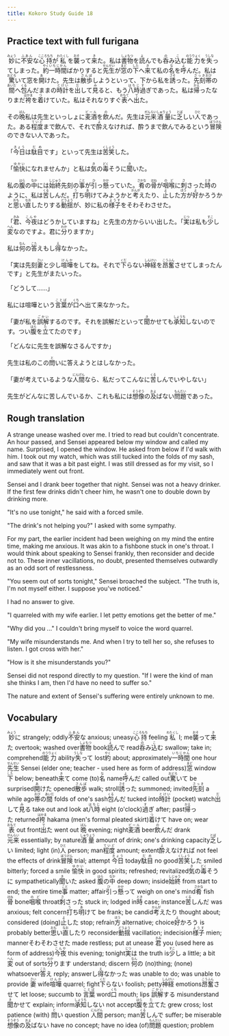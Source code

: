 ```yaml
---
title: Kokoro Study Guide 18
---
```


## Practice text with full furigana

<p>
<ruby><rb>妙</rb><rt>みょう</rt></ruby>に<ruby><rb>不安</rb><rt>ふあん</rt></ruby>な<ruby><rb>心持</rb><rt>こころもち</rt></ruby>が<ruby><rb>私</rb><rt>わたくし</rt></ruby>を<ruby><rb>襲</rb><rt>おそ</rt></ruby>って<ruby><rb>来</rb><rt>き</rt></ruby>た。私は<ruby><rb>書物</rb><rt>しょもつ</rt></ruby>を<ruby><rb>読</rb><rt>よ</rt></ruby>んでも<ruby><rb>呑</rb><rt>の</rt></ruby>み<ruby><rb>込</rb><rt>こ</rt></ruby>む<ruby><rb>能力</rb><rt>のうりょく</rt></ruby>を<ruby><rb>失</rb><rt>うしな</rt></ruby>ってしまった。<ruby><rb>約</rb><rt>やく</rt></ruby><ruby><rb>一時間</rb><rt>いちじかん</rt></ruby>ばかりすると<ruby><rb>先生</rb><rt>せんせい</rt></ruby>が<ruby><rb>窓</rb><rt>まど</rt></ruby>の<ruby><rb>下</rb><rt>した</rt></ruby>へ<ruby><rb>来</rb><rt>き</rt></ruby>て私の<ruby><rb>名</rb><rt>な</rt></ruby>を<ruby><rb>呼</rb><rt>よ</rt></ruby>んだ。私は<ruby><rb>驚</rb><rt>おどろ</rt></ruby>いて窓を<ruby><rb>開</rb><rt>あ</rt></ruby>けた。先生は<ruby><rb>散歩</rb><rt>さんぽ</rt></ruby>しようといって、下から私を<ruby><rb>誘</rb><rt>さそ</rt></ruby>った。<ruby><rb>先刻</rb><rt>さっき</rt></ruby><ruby><rb>帯</rb><rt>おび</rt></ruby>の<ruby><rb>間</rb><rt>あいだ</rt></ruby>へ<ruby><rb>包</rb><rt>くる</rt></ruby>んだままの<ruby><rb>時計</rb><rt>とけい</rt></ruby>を<ruby><rb>出</rb><rt>だ</rt></ruby>して<ruby><rb>見</rb><rt>み</rt></ruby>ると、もう<ruby><rb>八時</rb><rt>はちじ</rt></ruby><ruby><rb>過</rb><rt>す</rt></ruby>ぎであった。私は<ruby><rb>帰</rb><rt>かえ</rt></ruby>ったなりまだ<ruby><rb>袴</rb><rt>はかま</rt></ruby>を<ruby><rb>着</rb><rt>つ</rt></ruby>けていた。私はそれなりすぐ<ruby><rb>表</rb><rt>おもて</rt></ruby>へ<ruby><rb>出</rb><rt>で</rt></ruby>た。
</p>

<p>
その<ruby><rb>晩</rb><rt>ばん</rt></ruby>私は先生といっしょに<ruby><rb>麦酒</rb><rt>ビール</rt></ruby>を<ruby><rb>飲</rb><rt>の</rt></ruby>んだ。先生は<ruby><rb>元来</rb><rt>がんらい</rt></ruby><ruby><rb>酒量</rb><rt>しゅりょう</rt></ruby>に<ruby><rb>乏</rb><rt>とぼ</rt></ruby>しい<ruby><rb>人</rb><rt>ひと</rt></ruby>であった。ある<ruby><rb>程度</rb><rt>ていど</rt></ruby>まで飲んで、それで<ruby><rb>酔</rb><rt>よ</rt></ruby>えなければ、酔うまで飲んでみるという<ruby><rb>冒険</rb><rt>ぼうけん</rt></ruby>のできない人であった。
</p>

<p>
「<ruby><rb>今日</rb><rt>きょう</rt></ruby>は<ruby><rb>駄目</rb><rt>だめ</rt></ruby>です」といって先生は<ruby><rb>苦笑</rb><rt>くしょう</rt></ruby>した。
</p>

<p>
「<ruby><rb>愉快</rb><rt>ゆかい</rt></ruby>になれませんか」と私は<ruby><rb>気</rb><rt>き</rt></ruby>の<ruby><rb>毒</rb><rt>どく</rt></ruby>そうに<ruby><rb>聞</rb><rt>き</rt></ruby>いた。
</p>

<p>
私の<ruby><rb>腹</rb><rt>はら</rt></ruby>の<ruby><rb>中</rb><rt>なか</rt></ruby>には<ruby><rb>始終</rb><rt>しじゅう</rt></ruby>先刻の<ruby><rb>事</rb><rt>こと</rt></ruby>が<ruby><rb>引</rb><rt>ひ</rt></ruby>っ<ruby><rb>懸</rb><rt>かか</rt></ruby>っていた。<ruby><rb>肴</rb><rt>さかな</rt></ruby>の<ruby><rb>骨</rb><rt>ほね</rt></ruby>が<ruby><rb>咽喉</rb><rt>のど</rt></ruby>に<ruby><rb>刺</rb><rt>さ</rt></ruby>さった<ruby><rb>時</rb><rt>とき</rt></ruby>のように、私は<ruby><rb>苦</rb><rt>くる</rt></ruby>しんだ。<ruby><rb>打</rb><rt>う</rt></ruby>ち<ruby><rb>明</rb><rt>あ</rt></ruby>けてみようかと<ruby><rb>考</rb><rt>かんが</rt></ruby>えたり、<ruby><rb>止</rb><rt>よ</rt></ruby>した<ruby><rb>方</rb><rt>ほう</rt></ruby>が<ruby><rb>好</rb><rt>よ</rt></ruby>かろうかと<ruby><rb>思</rb><rt>おも</rt></ruby>い<ruby><rb>直</rb><rt>なお</rt></ruby>したりする<ruby><rb>動揺</rb><rt>どうよう</rt></ruby>が、妙に私の<ruby><rb>様子</rb><rt>ようす</rt></ruby>をそわそわさせた。
</p>

<p>
「<ruby><rb>君</rb><rt>きみ</rt></ruby>、<ruby><rb>今夜</rb><rt>こんや</rt></ruby>はどうかしていますね」と先生の方からいい出した。「<ruby><rb>実</rb><rt>じつ</rt></ruby>は私も<ruby><rb>少</rb><rt>すこ</rt></ruby>し<ruby><rb>変</rb><rt>へん</rt></ruby>なのですよ。君に<ruby><rb>分</rb><rt>わか</rt></ruby>りますか」
</p>

<p>
私は<ruby><rb>何</rb><rt>なん</rt></ruby>の<ruby><rb>答</rb><rt>こた</rt></ruby>えもし<ruby><rb>得</rb><rt>え</rt></ruby>なかった。
</p>

<p>
「実は先刻<ruby><rb>妻</rb><rt>さい</rt></ruby>と少し<ruby><rb>喧嘩</rb><rt>けんか</rt></ruby>をしてね。それで<ruby><rb>下</rb><rt>くだ</rt></ruby>らない<ruby><rb>神経</rb><rt>しんけい</rt></ruby>を<ruby><rb>昂奮</rb><rt>こうふん</rt></ruby>させてしまったんです」と先生がまたいった。
</p>

<p>「どうして……」</p>
<p>
私には喧嘩という<ruby><rb>言葉</rb><rt>ことば</rt></ruby>が<ruby><rb>口</rb><rt>くち</rt></ruby>へ出て来なかった。
</p>

<p>
「妻が私を<ruby><rb>誤解</rb><rt>ごかい</rt></ruby>するのです。それを誤解だといって<ruby><rb>聞</rb><rt>き</rt></ruby>かせても<ruby><rb>承知</rb><rt>しょうち</rt></ruby>しないのです。つい<ruby><rb>腹</rb><rt>はら</rt></ruby>を<ruby><rb>立</rb><rt>た</rt></ruby>てたのです」
</p>

<p>「どんなに先生を誤解なさるんですか」</p>
<p>
先生は私のこの<ruby><rb>問</rb><rt>と</rt></ruby>いに答えようとはしなかった。
</p>

<p>
「妻が考えているような<ruby><rb>人間</rb><rt>にんげん</rt></ruby>なら、私だってこんなに<ruby><rb>苦</rb><rt>くる</rt></ruby>しんでいやしない」
</p>

<p>
先生がどんなに苦しんでいるか、これも私には<ruby><rb>想像</rb><rt>そうぞう</rt></ruby>の<ruby><rb>及</rb><rt>およ</rt></ruby>ばない<ruby><rb>問題</rb><rt>もんだい</rt></ruby>であった。
</p>


## Rough translation

A strange unease washed over me. I tried to read but couldn't concentrate. An hour passed, and Sensei appeared below my window and called my name. Surprised, I opened the window. He asked from below if I'd walk with him. I took out my watch, which was still tucked into the folds of my sash, and saw that it was a bit past eight. I was still dressed as for my visit, so I immediately went out front.

Sensei and I drank beer together that night. Sensei was not a heavy drinker. If the first few drinks didn't cheer him, he wasn't one to double down by drinking more.

"It's no use tonight," he said with a forced smile.

"The drink's not helping you?" I asked with some sympathy.

For my part, the earlier incident had been weighing on my mind the entire time, making me anxious. It was akin to a fishbone stuck in one's throat. I would think about speaking to Sensei frankly, then reconsider and decide not to. These inner vacillations, no doubt, presented themselves outwardly as an odd sort of restlessness.

"You seem out of sorts tonight," Sensei broached the subject. "The truth is, I'm not myself either. I suppose you've noticed."

I had no answer to give.

"I quarreled with my wife earlier. I let petty emotions get the better of me."

"Why did you ..." I couldn't bring myself to voice the word quarrel.

"My wife misunderstands me. And when I try to tell her so, she refuses to listen. I got cross with her."

"How is it she misunderstands you?"

Sensei did not respond directly to my question. "If I were the kind of man she thinks I am, then I'd have no need to suffer so."

The nature and extent of Sensei's suffering were entirely unknown to me. 


## Vocabulary

<p>
<span class="vocabstudy"><ruby><rb>妙</rb><rt>みょう</rt></ruby>に&nbsp;strangely; oddly</span><span class="vocabstudy"><ruby><rb>不安</rb><rt>ふあん</rt></ruby>な&nbsp;anxious; uneasy</span><span class="vocabstudy"><ruby><rb>心持</rb><rt>こころもち</rt></ruby>&nbsp;feeling</span><span class="vocabstudy"><ruby><rb>私</rb><rt>わたくし</rt></ruby>&nbsp;I; me</span><span class="vocabstudy"><ruby><rb>襲</rb><rt>おそ</rt></ruby>って<ruby><rb>来</rb><rt>き</rt></ruby>た&nbsp;overtook; washed over</span><span class="vocabstudy"><ruby><rb>書物</rb><rt>しょもつ</rt></ruby>&nbsp;book</span><span class="vocabstudy"><ruby><rb>読</rb><rt>よ</rt></ruby>んで&nbsp;read</span><span class="vocabstudy"><ruby><rb>呑</rb><rt>の</rt></ruby>み<ruby><rb>込</rb><rt>こ</rt></ruby>む&nbsp;swallow; take in; comprehend</span><span class="vocabstudy"><ruby><rb>能力</rb><rt>のうりょく</rt></ruby>&nbsp;ability</span><span class="vocabstudy"><ruby><rb>失</rb><rt>うしな</rt></ruby>って&nbsp;lost</span><span class="vocabstudy"><ruby><rb>約</rb><rt>やく</rt></ruby>&nbsp;about; approximately</span><span class="vocabstudy"><ruby><rb>一時間</rb><rt>いちじかん</rt></ruby>&nbsp;one hour</span><span class="vocabstudy"><ruby><rb>先生</rb><rt>せんせい</rt></ruby>&nbsp;Sensei (elder one; teacher - used here as form of address)</span><span class="vocabstudy"><ruby><rb>窓</rb><rt>まど</rt></ruby>&nbsp;window</span><span class="vocabstudy"><ruby><rb>下</rb><rt>した</rt></ruby>&nbsp;below; beneath</span><span class="vocabstudy"><ruby><rb>来</rb><rt>き</rt></ruby>て&nbsp;come (to)</span><span class="vocabstudy"><ruby><rb>名</rb><rt>な</rt></ruby>&nbsp;name</span><span class="vocabstudy"><ruby><rb>呼</rb><rt>よ</rt></ruby>んだ&nbsp;called out</span><span class="vocabstudy"><ruby><rb>驚</rb><rt>おどろ</rt></ruby>いて&nbsp;be surprised</span><span class="vocabstudy"><ruby><rb>開</rb><rt>あ</rt></ruby>けた&nbsp;opened</span><span class="vocabstudy"><ruby><rb>散歩</rb><rt>さんぽ</rt></ruby>&nbsp;walk; stroll</span><span class="vocabstudy"><ruby><rb>誘</rb><rt>さそ</rt></ruby>った&nbsp;summoned; invited</span><span class="vocabstudy"><ruby><rb>先刻</rb><rt>さっき</rt></ruby>&nbsp;a while ago</span><span class="vocabstudy"><ruby><rb>帯</rb><rt>おび</rt></ruby>の<ruby><rb>間</rb><rt>あいだ</rt></ruby>&nbsp;folds of one's sash</span><span class="vocabstudy"><ruby><rb>包</rb><rt>くる</rt></ruby>んだ&nbsp;tucked into</span><span class="vocabstudy"><ruby><rb>時計</rb><rt>とけい</rt></ruby>&nbsp;(pocket) watch</span><span class="vocabstudy"><ruby><rb>出</rb><rt>だ</rt></ruby>して<ruby><rb>見</rb><rt>み</rt></ruby>る&nbsp;take out and look at</span><span class="vocabstudy"><ruby><rb>八時</rb><rt>はちじ</rt></ruby>&nbsp;eight (o'clock)</span><span class="vocabstudy"><ruby><rb>過</rb><rt>す</rt></ruby>ぎ&nbsp;after; past</span><span class="vocabstudy"><ruby><rb>帰</rb><rt>かえ</rt></ruby>った&nbsp;returned</span><span class="vocabstudy"><ruby><rb>袴</rb><rt>はかま</rt></ruby>&nbsp;hakama (men's formal pleated skirt)</span><span class="vocabstudy"><ruby><rb>着</rb><rt>つ</rt></ruby>けて&nbsp;have on; wear</span><span class="vocabstudy"><ruby><rb>表</rb><rt>おもて</rt></ruby>&nbsp;out front</span><span class="vocabstudy"><ruby><rb>出</rb><rt>で</rt></ruby>た&nbsp;went out</span>
<span class="vocabstudy"><ruby><rb>晩</rb><rt>ばん</rt></ruby>&nbsp;evening; night</span><span class="vocabstudy"><ruby><rb>麦酒</rb><rt>ビール</rt></ruby>&nbsp;beer</span><span class="vocabstudy"><ruby><rb>飲</rb><rt>の</rt></ruby>んだ&nbsp;drank</span><span class="vocabstudy"><ruby><rb>元来</rb><rt>がんらい</rt></ruby>&nbsp;essentially; by nature</span><span class="vocabstudy"><ruby><rb>酒量</rb><rt>しゅりょう</rt></ruby>&nbsp;amount of drink; one's drinking capacity</span><span class="vocabstudy"><ruby><rb>乏</rb><rt>とぼ</rt></ruby>しい&nbsp;limited; light (in)</span><span class="vocabstudy"><ruby><rb>人</rb><rt>ひと</rt></ruby>&nbsp;person; man</span><span class="vocabstudy"><ruby><rb>程度</rb><rt>ていど</rt></ruby>&nbsp;amount; extent</span><span class="vocabstudy"><ruby><rb>酔</rb><rt>よ</rt></ruby>えなければ&nbsp;not feel the effects of drink</span><span class="vocabstudy"><ruby><rb>冒険</rb><rt>ぼうけん</rt></ruby>&nbsp;trial; attempt</span>
<span class="vocabstudy"><ruby><rb>今日</rb><rt>きょう</rt></ruby>&nbsp;today</span><span class="vocabstudy"><ruby><rb>駄目</rb><rt>だめ</rt></ruby>&nbsp;no good</span><span class="vocabstudy"><ruby><rb>苦笑</rb><rt>くしょう</rt></ruby>した&nbsp;smiled bitterly; forced a smile</span>
<span class="vocabstudy"><ruby><rb>愉快</rb><rt>ゆかい</rt></ruby>&nbsp;in good spirits; refreshed; revitalized</span><span class="vocabstudy"><ruby><rb>気</rb><rt>き</rt></ruby>の<ruby><rb>毒</rb><rt>どく</rt></ruby>そうに&nbsp;sympathetically</span><span class="vocabstudy"><ruby><rb>聞</rb><rt>き</rt></ruby>いた&nbsp;asked</span>
<span class="vocabstudy"><ruby><rb>腹</rb><rt>はら</rt></ruby>の<ruby><rb>中</rb><rt>なか</rt></ruby>&nbsp;deep down; inside</span><span class="vocabstudy"><ruby><rb>始終</rb><rt>しじゅう</rt></ruby>&nbsp;from start to end; the entire time</span><span class="vocabstudy"><ruby><rb>事</rb><rt>こと</rt></ruby>&nbsp;matter; affair</span><span class="vocabstudy"><ruby><rb>引</rb><rt>ひ</rt></ruby>っ<ruby><rb>懸</rb><rt>かか</rt></ruby>って&nbsp;weigh on one's mind</span><span class="vocabstudy"><ruby><rb>肴</rb><rt>さかな</rt></ruby>&nbsp;fish</span><span class="vocabstudy"><ruby><rb>骨</rb><rt>ほね</rt></ruby>&nbsp;bone</span><span class="vocabstudy"><ruby><rb>咽喉</rb><rt>のど</rt></ruby>&nbsp;throat</span><span class="vocabstudy"><ruby><rb>刺</rb><rt>さ</rt></ruby>さった&nbsp;stuck in; lodged in</span><span class="vocabstudy"><ruby><rb>時</rb><rt>とき</rt></ruby>&nbsp;case; instance</span><span class="vocabstudy"><ruby><rb>苦</rb><rt>くる</rt></ruby>しんだ&nbsp;was anxious; felt concern</span><span class="vocabstudy"><ruby><rb>打</rb><rt>う</rt></ruby>ち<ruby><rb>明</rb><rt>あ</rt></ruby>けて&nbsp;be frank; be candid</span><span class="vocabstudy"><ruby><rb>考</rb><rt>かんが</rt></ruby>えたり&nbsp;thought about; considered (doing)</span><span class="vocabstudy"><ruby><rb>止</rb><rt>よ</rt></ruby>した&nbsp;stop; refrain</span><span class="vocabstudy"><ruby><rb>方</rb><rt>ほう</rt></ruby>&nbsp;alternative; choice</span><span class="vocabstudy"><ruby><rb>好</rb><rt>よ</rt></ruby>かろう&nbsp;is probably better</span><span class="vocabstudy"><ruby><rb>思</rb><rt>おも</rt></ruby>い<ruby><rb>直</rb><rt>なお</rt></ruby>したり&nbsp;reconsider</span><span class="vocabstudy"><ruby><rb>動揺</rb><rt>どうよう</rt></ruby>&nbsp;vacillation; indecision</span><span class="vocabstudy"><ruby><rb>様子</rb><rt>ようす</rt></ruby>&nbsp;mien; manner</span><span class="vocabstudy">そわそわさせた&nbsp;made restless; put at unease</span>
<span class="vocabstudy"><ruby><rb>君</rb><rt>きみ</rt></ruby>&nbsp;you (used here as form of address)</span><span class="vocabstudy"><ruby><rb>今夜</rb><rt>こんや</rt></ruby>&nbsp;this evening; tonight</span><span class="vocabstudy"><ruby><rb>実</rb><rt>じつ</rt></ruby>は&nbsp;the truth is</span><span class="vocabstudy"><ruby><rb>少</rb><rt>すこ</rt></ruby>し&nbsp;a little; a bit</span><span class="vocabstudy"><ruby><rb>変</rb><rt>へん</rt></ruby>&nbsp;out of sorts</span><span class="vocabstudy"><ruby><rb>分</rb><rt>わか</rt></ruby>ります&nbsp;understand; discern</span>
<span class="vocabstudy"><ruby><rb>何</rb><rt>なん</rt></ruby>の&nbsp;(no)thing; (none) whatsoever</span><span class="vocabstudy"><ruby><rb>答</rb><rt>こた</rt></ruby>え&nbsp;reply; answer</span><span class="vocabstudy">し<ruby><rb>得</rb><rt>え</rt></ruby>なかった&nbsp;was unable to do; was unable to provide</span>
<span class="vocabstudy"><ruby><rb>妻</rb><rt>さい</rt></ruby>&nbsp;wife</span><span class="vocabstudy"><ruby><rb>喧嘩</rb><rt>けんか</rt></ruby>&nbsp;quarrel; fight</span><span class="vocabstudy"><ruby><rb>下</rb><rt>くだ</rt></ruby>らない&nbsp;foolish; petty</span><span class="vocabstudy"><ruby><rb>神経</rb><rt>しんけい</rt></ruby>&nbsp;emotions</span><span class="vocabstudy"><ruby><rb>昂奮</rb><rt>こうふん</rt></ruby>させて&nbsp;let loose; succumb to</span>
<span class="vocabstudy"><ruby><rb>言葉</rb><rt>ことば</rt></ruby>&nbsp;word</span><span class="vocabstudy"><ruby><rb>口</rb><rt>くち</rt></ruby>&nbsp;mouth; lips</span>
<span class="vocabstudy"><ruby><rb>誤解</rb><rt>ごかい</rt></ruby>する&nbsp;misunderstand</span><span class="vocabstudy"><ruby><rb>聞</rb><rt>き</rt></ruby>かせて&nbsp;explain; inform</span><span class="vocabstudy"><ruby><rb>承知</rb><rt>しょうち</rt></ruby>しない&nbsp;not accept</span><span class="vocabstudy"><ruby><rb>腹</rb><rt>はら</rt></ruby>を<ruby><rb>立</rb><rt>た</rt></ruby>てた&nbsp;grew cross; lost patience (with)</span>
<span class="vocabstudy"><ruby><rb>問</rb><rt>と</rt></ruby>い&nbsp;question</span>
<span class="vocabstudy"><ruby><rb>人間</rb><rt>にんげん</rt></ruby>&nbsp;person; man</span><span class="vocabstudy"><ruby><rb>苦</rb><rt>くる</rt></ruby>しんで&nbsp;suffer; be miserable</span>
<span class="vocabstudy"><ruby><rb>想像</rb><rt>そうぞう</rt></ruby>の<ruby><rb>及</rb><rt>およ</rt></ruby>ばない&nbsp;have no concept; have no idea (of)</span><span class="vocabstudy"><ruby><rb>問題</rb><rt>もんだい</rt></ruby>&nbsp;question; problem</span>
</p>
